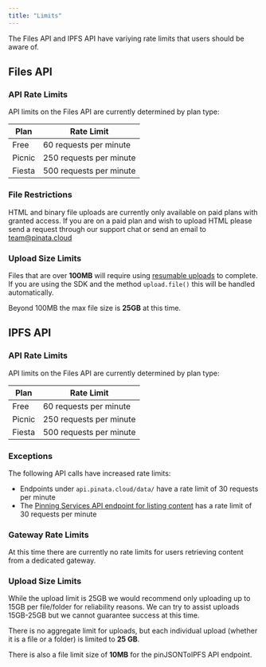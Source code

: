 ```yaml
---
title: "Limits"
---
```


The Files API and IPFS API have variying rate limits that users should be aware of.

## Files API

### API Rate Limits

API limits on the Files API are currently determined by plan type:

| Plan         | Rate Limit                |
| ------------ | ------------------------- |
| Free         | 60 requests per minute    |
| Picnic       | 250 requests per minute   |
| Fiesta       | 500 requests per minute   |

### File Restrictions

HTML and binary file uploads are currently only available on paid plans with granted access. If you are on a paid plan and wish to upload HTML please send a request through our support chat or send an email to [team@pinata.cloud](mailto:team@pinata.cloud)

### Upload Size Limits

Files that are over **100MB** will require using [resumable uploads](/files/uploading-files#resumable-uploads) to complete. If you are using the SDK and the method `upload.file()` this will be handled automatically.

Beyond 100MB the max file size is **25GB** at this time.

## IPFS API

### API Rate Limits

API limits on the Files API are currently determined by plan type:

| Plan         | Rate Limit                |
| ------------ | ------------------------- |
| Free         | 60 requests per minute    |
| Picnic       | 250 requests per minute   |
| Fiesta       | 500 requests per minute   |

### Exceptions

The following API calls have increased rate limits:

- Endpoints under `api.pinata.cloud/data/` have a rate limit of 30 requests per minute
- The [Pinning Services API endpoint for listing content](/api-reference/pinning-service-api) has a rate limit of 30 requests per minute

### Gateway Rate Limits

At this time there are currently no rate limits for users retrieving content from a dedicated gateway.

### Upload Size Limits

<Warning>While the upload limit is 25GB we would recommend only uploading up to 15GB per file/folder for reliability reasons. We can try to assist uploads 15GB-25GB but we cannot guarantee success at this time.</Warning>

There is no aggregate limit for uploads, but each individual upload (whether it is a file or a folder) is limited to **25 GB**.

There is also a file limit size of **10MB** for the pinJSONToIPFS API endpoint.
